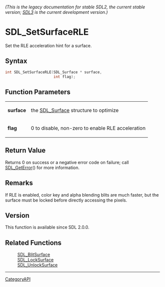====== (This is the legacy documentation for stable SDL2, the current stable version; [https://wiki.libsdl.org/SDL3/ SDL3] is the current development version.) ======
= SDL_SetSurfaceRLE =

Set the RLE acceleration hint for a surface.

== Syntax ==

<syntaxhighlight lang='c'>
int SDL_SetSurfaceRLE(SDL_Surface * surface,
                      int flag);
</syntaxhighlight>

== Function Parameters ==

{|
|'''surface'''
|the [[SDL_Surface]] structure to optimize
|-
|'''flag'''
|0 to disable, non-zero to enable RLE acceleration
|}

== Return Value ==

Returns 0 on success or a negative error code on failure; call
[[SDL_GetError]]() for more information.

== Remarks ==

If RLE is enabled, color key and alpha blending blits are much faster, but
the surface must be locked before directly accessing the pixels.

== Version ==

This function is available since SDL 2.0.0.

== Related Functions ==

:[[SDL_BlitSurface]]
:[[SDL_LockSurface]]
:[[SDL_UnlockSurface]]

----
[[CategoryAPI]]


